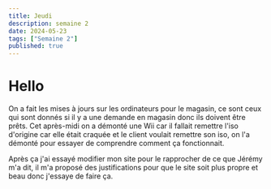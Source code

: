 ```yaml
---
title: Jeudi
description: semaine 2 
date: 2024-05-23
tags: ["Semaine 2"]
published: true
---
```


# Hello

On a fait les mises à jours sur les ordinateurs pour le magasin, ce sont ceux qui sont donnés si il y a une demande en magasin donc ils doivent être prêts.
Cet après-midi on a démonté une Wii car il fallait remettre l'iso d'origine car elle était craquée et le client voulait remettre son iso, on l'a démonté pour essayer de comprendre comment
ça fonctionnait. 

Après ça j'ai essayé modifier mon site pour le rapprocher de ce que Jérémy m'a dit, il m'a proposé des justifications pour que le site soit plus propre et beau donc j'essaye de faire
ça.